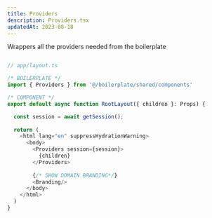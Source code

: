 ```yaml
---
title: Providers
description: Providers.tsx 
updatedAt: 2023-08-18
---
```


Wrappers all the providers needed from the boilerplate

``` js

// app/layout.ts

/* BOILERPLATE */
import { Providers } from '@/boilerplate/shared/components'

/* COMPONENT */
export default async function RootLayout({ children }: Props) {

  const session = await getSession();
  
  return (
    <html lang="en" suppressHydrationWarning>
      <body>
        <Providers session={session}>
          {children}
        </Providers>
        
        {/* SHOW DOMAIN BRANDING*/}
        <Branding/>
      </body>
    </html>
  )
}


```
